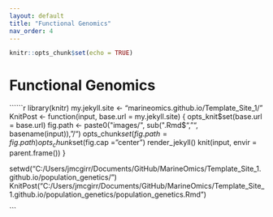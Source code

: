 ```yaml
---
layout: default
title: "Functional Genomics"
nav_order: 4
---
```


```r
knitr::opts_chunk$set(echo = TRUE)
```

# Functional Genomics






``````r
library(knitr)
my.jekyll.site <- "marineomics.github.io/Template_Site_1/"
KnitPost <- function(input, base.url = my.jekyll.site) {
  opts_knit$set(base.url = base.url)
  fig.path <- paste0("images/", sub(".Rmd$", "", basename(input)), "/")
  opts_chunk$set(fig.path = fig.path)
  opts_chunk$set(fig.cap = "center")
  render_jekyll()
  knit(input, envir = parent.frame())
}

setwd("C:/Users/jmcgirr/Documents/GitHub/MarineOmics/Template_Site_1.github.io/population_genetics/")
KnitPost("C:/Users/jmcgirr/Documents/GitHub/MarineOmics/Template_Site_1.github.io/population_genetics/population_genetics.Rmd")

```

